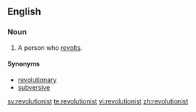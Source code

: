 ==English==

===Noun===
{{en-noun}}

#A person who [[revolt]]s.

====Synonyms====
*[[revolutionary]]
*[[subversive]]

[[sv:revolutionist]]
[[te:revolutionist]]
[[vi:revolutionist]]
[[zh:revolutionist]]